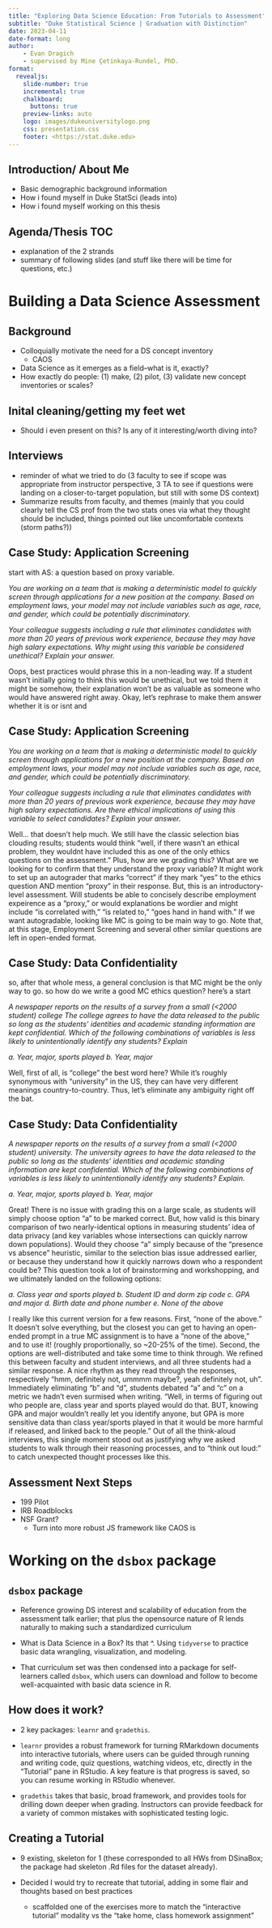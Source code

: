 ```yaml
---
title: "Exploring Data Science Education: From Tutorials to Assessment"
subtitle: "Duke Statistical Science | Graduation with Distinction"
date: 2023-04-11
date-format: long
author: 
    - Evan Dragich
    - supervised by Mine Çetinkaya-Rundel, PhD.
format:
  revealjs: 
    slide-number: true
    incremental: true
    chalkboard: 
      buttons: true
    preview-links: auto
    logo: images/dukeuniversitylogo.png
    css: presentation.css
    footer: <https://stat.duke.edu>
---
```


## Introduction/ About Me

-   Basic demographic background information
-   How i found myself in Duke StatSci (leads into)
-   How i found myself working on this thesis

## Agenda/Thesis TOC

-   explanation of the 2 strands
-   summary of following slides (and stuff like there will be time for
    questions, etc.)

# Building a Data Science Assessment

## Background

-   Colloquially motivate the need for a DS concept inventory
    -   CAOS
-   Data Science as it emerges as a field--what is it, exactly?
-   How exactly do people: (1) make, (2) pilot, (3) validate new concept
    inventories or scales?

## Inital cleaning/getting my feet wet

-   Should i even present on this? Is any of it interesting/worth diving
    into?

## Interviews

-   reminder of what we tried to do (3 faculty to see if scope was
    appropriate from instructor perspective, 3 TA to see if questions
    were landing on a closer-to-target population, but still with some
    DS context)
-   Summarize results from faculty, and themes (mainly that you could
    clearly tell the CS prof from the two stats ones via what they
    thought should be included, things pointed out like uncomfortable
    contexts (storm paths?))

## Case Study: Application Screening {.smaller}

start with AS: a question based on proxy variable.

*You are working on a team that is making a deterministic model to
quickly screen through applications for a new position at the company.
Based on employment laws, your model may not include variables such as
age, race, and gender, which could be potentially discriminatory.*

*Your colleague suggests including a rule that eliminates candidates
with more than 20 years of previous work experience, because they may
have high salary expectations. Why might using this variable be
considered unethical? Explain your answer.*

Oops, best practices would phrase this in a non-leading way. If a
student wasn't initially going to think this would be unethical, but we
told them it might be somehow, their explanation won't be as valuable as
someone who would have answered right away. Okay, let's rephrase to make
them answer whether it is or isnt and

## Case Study: Application Screening {.smaller}

*You are working on a team that is making a deterministic model to
quickly screen through applications for a new position at the company.
Based on employment laws, your model may not include variables such as
age, race, and gender, which could be potentially discriminatory.*

*Your colleague suggests including a rule that eliminates candidates
with more than 20 years of previous work experience, because they may
have high salary expectations. Are there ethical implications of using
this variable to select candidates? Explain your answer.*

Well... that doesn't help much. We still have the classic selection bias
clouding results; students would think "well, if there wasn't an ethical
problem, they wouldnt have included this as one of the only ethics
questions on the assessment." Plus, how are we grading this? What are we
looking for to confirm that they understand the proxy variable? It might
work to set up an autograder that marks "correct" if they mark "yes" to
the ethics question AND mention "proxy" in their response. But, this is
an introductory-level assessment. Will students be able to concisely
describe employment expeirence as a "proxy," or would explanations be
wordier and might include "is correlated with," "is related to," "goes
hand in hand with." If we want autogradable, looking like MC is going to
be main way to go. Note that, at this stage, Employment Screening and
several other similar questions are left in open-ended format.

## Case Study: Data Confidentiality {.smaller}

so, after that whole mess, a general conclusion is that MC might be the
only way to go. so how do we write a good MC ethics question? here's a
start

*A newspaper reports on the results of a survey from a small (\<2000
student) college The college agrees to have the data released to the
public so long as the students' identities and academic standing
information are kept confidential. Which of the following combinations
of variables is less likely to unintentionally identify any students?
Explain*

*a. Year, major, sports played* *b. Year, major*

Well, first of all, is "college" the best word here? While it's roughly
synonymous with "university" in the US, they can have very different
meanings country-to-country. Thus, let's eliminate any ambiguity right
off the bat.

## Case Study: Data Confidentiality {.smaller}

*A newspaper reports on the results of a survey from a small (\<2000
student) university. The university agrees to have the data released to
the public so long as the students' identities and academic standing
information are kept confidential. Which of the following combinations
of variables is less likely to unintentionally identify any students?
Explain.*

*a. Year, major, sports played* *b. Year, major*

Great! There is no issue with grading this on a large scale, as students
will simply choose option "a" to be marked correct. But, how valid is
this binary comparison of two nearly-identical options in measuring
students' idea of data privacy (and key variables whose intersections
can quickly narrow down populations). Would they choose "a" simply
because of the "presence vs absence" heuristic, similar to the selection
bias issue addressed earlier, or because they understand how it quickly
narrows down who a respondent could be? This question took a lot of
brainstorming and workshopping, and we ultimately landed on the
following options:

*a. Class year and sports played* *b. Student ID and dorm zip code* *c.
GPA and major* *d. Birth date and phone number* *e. None of the above*

::: notes
I really like this current version for a few reasons. First, "none of
the above." It doesn't solve everything, but the closest you can get to
having an open-ended prompt in a true MC assignment is to have a "none
of the above," and to use it! (roughly proportionally, so \~20-25% of
the time). Second, the options are well-distributed and take some time
to think through. We refined this between faculty and student
interviews, and all three students had a similar response. A nice rhythm
as they read through the responses, respectively "hmm, definitely not,
ummmm maybe?, yeah definitely not, uh". Immediately eliminating "b" and
"d", students debated "a" and "c" on a metric we hadn't even surmised
when writing. "Well, in terms of figuring out who people are, class year
and sports played would do that. BUT, knowing GPA and major wouldn't
really let you identify anyone, but GPA is more sensitive data than
class year/sports played in that it would be more harmful if released,
and linked back to the people." Out of all the think-aloud interviews,
this single moment stood out as justifying why we asked students to walk
through their reasoning processes, and to "think out loud:" to catch
unexpected thought processes like this.
:::

## Assessment Next Steps

-   199 Pilot
-   IRB Roadblocks
-   NSF Grant?
    -   Turn into more robust JS framework like CAOS is

# Working on the `dsbox` package

## `dsbox` package

-   Reference growing DS interest and scalability of education from the
    assessment talk earlier; that plus the opensource nature of R lends
    naturally to making such a standardized curriculum

-   What is Data Science in a Box? Its that \^. Using `tidyverse` to
    practice basic data wrangling, visualization, and modeling.

-   That curriculum set was then condensed into a package for
    self-learners called `dsbox`, which users can download and follow to
    become well-acquainted with basic data science in R.

## How does it work?

-   2 key packages: `learnr` and `gradethis`.

-   `learnr` provides a robust framework for turning RMarkdown documents
    into interactive tutorials, where users can be guided through
    running and writing code, quiz questions, watching videos, etc,
    directly in the "Tutorial" pane in RStudio. A key feature is that
    progress is saved, so you can resume working in RStudio whenever.

-   `gradethis` takes that basic, broad framework, and provides tools
    for drilling down deeper when grading. Instructors can provide
    feedback for a variety of common mistakes with sophisticated testing
    logic.

## Creating a Tutorial

-   9 existing, skeleton for 1 (these corresponded to all HWs from
    DSinaBox; the package had skeleton .Rd files for the dataset
    already).

-   Decided I would try to recreate that tutorial, adding in some flair
    and thoughts based on best practices

    -   scaffolded one of the exercises more to match the "interactive
        tutorial" modality vs the "take home, class homework assignment"
